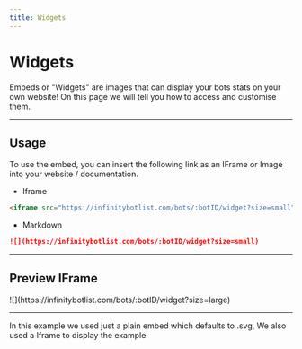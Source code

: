 ```yaml
---
title: Widgets
---
```



# Widgets
Embeds or "Widgets" are images that can display your bots stats on your own website! On this page we will tell you how to access and customise them.

---

## Usage
To use the embed, you can insert the following link as an IFrame or Image into your website / documentation.

* Iframe
```markdown
<iframe src="https://infinitybotlist.com/bots/:botID/widget?size=small"/>
```

* Markdown
```markdown
![](https://infinitybotlist.com/bots/:botID/widget?size=small)
```

---

## Preview IFrame

<Bleed>
   ![](https://infinitybotlist.com/bots/:botID/widget?size=large)
</Bleed>

---

In this example we used just a plain embed which defaults to .svg, We also used a Iframe to display the example
